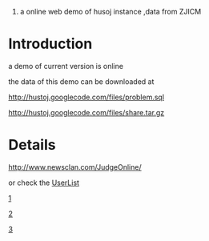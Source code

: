 #a online web demo of husoj instance ,data from ZJICM

= Introduction =

a demo of current version is online

the data of this demo can be downloaded at

http://hustoj.googlecode.com/files/problem.sql

http://hustoj.googlecode.com/files/share.tar.gz


= Details =
http://www.newsclan.com/JudgeOnline/

or check the [[UserList]]


[http://hustoj.googlecode.com/files/hustojaddproblem.jpg]

[http://hustoj.googlecode.com/files/hustojcontestcopy.jpg]

[http://hustoj.googlecode.com/files/hustojcontestlist.jpg]